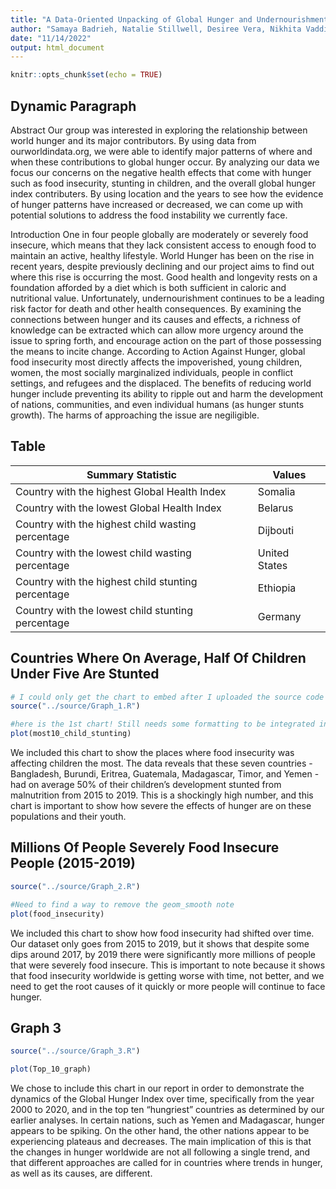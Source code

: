 ```yaml
---
title: "A Data-Oriented Unpacking of Global Hunger and Undernourishment"
author: "Samaya Badrieh, Natalie Stillwell, Desiree Vera, Nikhita Vaddineni"
date: "11/14/2022"
output: html_document
---
```


```r
knitr::opts_chunk$set(echo = TRUE)
```

## Dynamic Paragraph

Abstract
Our group was interested in exploring the relationship between world hunger and its major contributors. By using data from ourworldindata.org, we were able
to identify major patterns of where and when these contributions to global hunger occur. By analyzing our data we focus our concerns on the negative health
effects that come with hunger such as food insecurity, stunting in children, and the overall global hunger index contributers. By using location and the
years to see how the evidence of hunger patterns have increased or decreased, we can come up with potential solutions to address the food instability we
currently face. 

Introduction
One in four people globally are moderately or severely food insecure, which means that they lack consistent access to enough food to maintain an active,
healthy lifestyle. World Hunger has been on the rise in recent years, despite previously declining and our project aims to find out where this rise is
occurring the most. Good health and longevity rests on a foundation afforded by a diet which is both sufficient in caloric and nutritional value.
Unfortunately, undernourishment continues to be a leading risk factor for death and other health consequences. By examining the connections between hunger
and its causes and effects, a richness of knowledge can be extracted which can allow more urgency around the issue to spring forth, and encourage action
on the part of those possessing the means to incite change. According to Action Against Hunger, global food insecurity most directly affects the impoverished, young children, women, the most socially marginalized individuals, people in conflict settings, and refugees and the displaced. The benefits
of reducing world hunger include preventing its ability to ripple out and harm the development of nations, communities, and even individual humans (as
hunger stunts growth). The harms of approaching the issue are negiligible. 


## Table

| Summary Statistic | Values |
|-------------------|-----------|
| Country with the highest Global Health Index| Somalia |
|Country with the lowest Global Health Index | Belarus|
| Country with the highest child wasting percentage | Dijbouti|
| Country with the lowest child wasting percentage| United States |
|Country with the highest child stunting percentage| Ethiopia |
|Country with the lowest child stunting percentage | Germany |


## Countries Where On Average, Half Of Children Under Five Are Stunted
```r
# I could only get the chart to embed after I uploaded the source code 
source("../source/Graph_1.R")
```
```r
#here is the 1st chart! Still needs some formatting to be integrated into P2
plot(most10_child_stunting)
```

We included this chart to show the places where food insecurity was affecting children the most. The data reveals that these seven countries - Bangladesh, Burundi, Eritrea, Guatemala, Madagascar, Timor, and Yemen - had on average 50% of their children's development stunted from malnutrition from 2015 to 2019. This is a shockingly high number, and this chart is important to show how severe the effects of hunger are on these populations and their youth.

## Millions Of People Severely Food Insecure People (2015-2019)
```r
source("../source/Graph_2.R")
```
```r
#Need to find a way to remove the geom_smooth note
plot(food_insecurity)
```

We included this chart to show how food insecurity had shifted over time. Our dataset only goes from 2015 to 2019, but it shows that despite some dips around 2017, by 2019 there were significantly more millions of people that were severely food insecure. This is important to note because it shows that food insecurity worldwide is getting worse with time, not better, and we need to get the root causes of it quickly or more people will continue to face hunger.

## Graph 3

```r
source("../source/Graph_3.R")
```
```r
plot(Top_10_graph)
```

We chose to include this chart in our report in order to demonstrate the
dynamics of the Global Hunger Index over time, specifically from the year 2000
to 2020, and in the top ten "hungriest" countries as determined by our earlier
analyses. In certain nations, such as Yemen and Madagascar, hunger appears to be
spiking. On the other hand, the other nations appear to be experiencing plateaus
and decreases. The main implication of this is that the changes in hunger
worldwide are not all following a single trend, and that different approaches
are called for in countries where trends in hunger, as well as its causes, are different.
